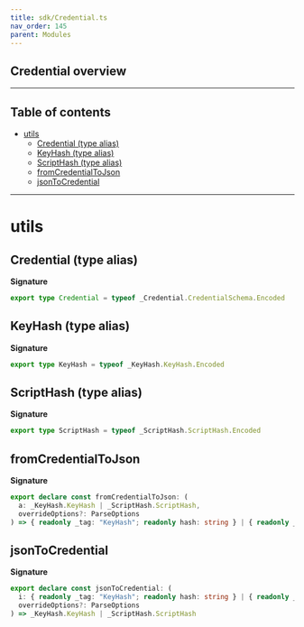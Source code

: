 ```yaml
---
title: sdk/Credential.ts
nav_order: 145
parent: Modules
---
```


## Credential overview

---

<h2 className="text-delta">Table of contents</h2>

- [utils](#utils)
  - [Credential (type alias)](#credential-type-alias)
  - [KeyHash (type alias)](#keyhash-type-alias)
  - [ScriptHash (type alias)](#scripthash-type-alias)
  - [fromCredentialToJson](#fromcredentialtojson)
  - [jsonToCredential](#jsontocredential)

---

# utils

## Credential (type alias)

**Signature**

```ts
export type Credential = typeof _Credential.CredentialSchema.Encoded
```

## KeyHash (type alias)

**Signature**

```ts
export type KeyHash = typeof _KeyHash.KeyHash.Encoded
```

## ScriptHash (type alias)

**Signature**

```ts
export type ScriptHash = typeof _ScriptHash.ScriptHash.Encoded
```

## fromCredentialToJson

**Signature**

```ts
export declare const fromCredentialToJson: (
  a: _KeyHash.KeyHash | _ScriptHash.ScriptHash,
  overrideOptions?: ParseOptions
) => { readonly _tag: "KeyHash"; readonly hash: string } | { readonly _tag: "ScriptHash"; readonly hash: string }
```

## jsonToCredential

**Signature**

```ts
export declare const jsonToCredential: (
  i: { readonly _tag: "KeyHash"; readonly hash: string } | { readonly _tag: "ScriptHash"; readonly hash: string },
  overrideOptions?: ParseOptions
) => _KeyHash.KeyHash | _ScriptHash.ScriptHash
```
